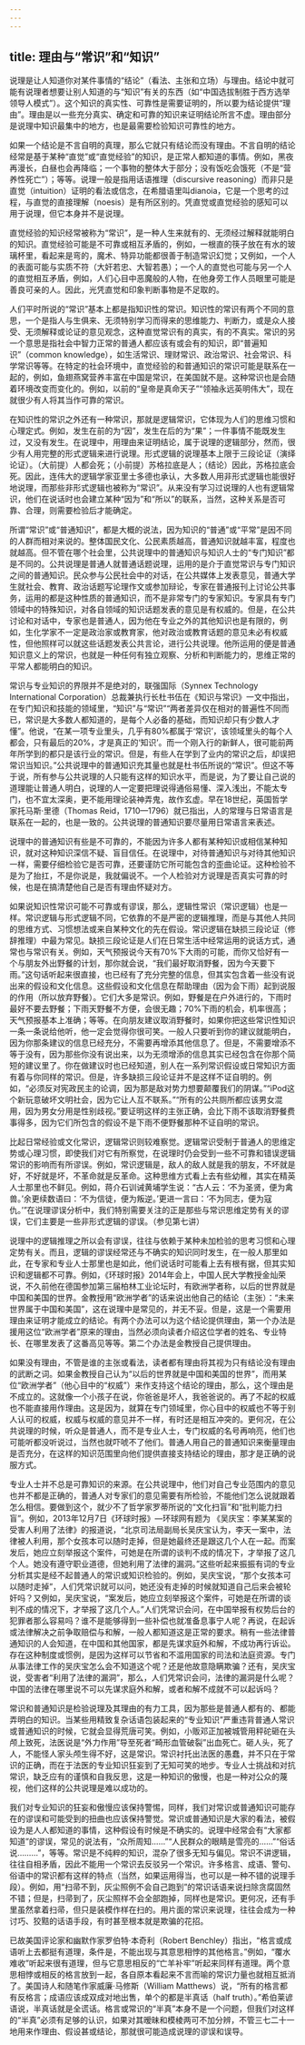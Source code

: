 ```yaml
---
---
---
```

title: 理由与“常识”和“知识”
---





说理是让人知道你对某件事情的“结论”（看法、主张和立场）与理由。结论中就可能有说理者想要让别人知道的与“知识”有关的东西（如“中国选拔制胜于西方选举领导人模式”）。这个知识的真实性、可靠性是需要证明的，所以要为结论提供“理由”。理由是以一些充分真实、确定和可靠的知识来证明结论所言不虚。理由部分是说理中知识最集中的地方，也是最需要检验知识可靠性的地方。

如果一个结论是不言自明的真理，那么它就只有结论而没有理由。不言自明的结论经常是基于某种“直觉”或“直觉经验”的知识，是正常人都知道的事情。例如，黑夜再漫长，白昼也会再降临；一个事物的整体大于部分；没有饭吃会饿死（不是“营养性死亡”）；等等。说理一般是指用话语推理（discursive reasoning）而非只是直觉（intuition）证明的看法或信念，在希腊语里叫dianoia，它是一个思考的过程，与直觉的直接理解（noesis）是有所区别的。凭直觉或直觉经验的感知可以用于说理，但它本身并不是说理。

直觉经验的知识经常被称为“常识”，是一种人生来就有的、无须经过解释就能明白的知识。直觉经验可能是不可靠或相互矛盾的，例如，一根直的筷子放在有水的玻璃杯里，看起来是弯的，魔术、特异功能都很善于制造常识幻觉；又例如，一个人的表面可能与实质不符（大奸若忠、大智若愚）；一个人的直觉也可能与另一个人的直觉相互矛盾，例如，人们心目中恶魔般的人物，在他身旁工作人员眼里可能是善良可亲的人。因此，光凭直觉和印象判断事物是不足取的。

人们平时所说的“常识”基本上都是指知识性的常识。知识性的常识有两个不同的意思，一个是指人与生俱来、无须特别学习而得来的思维能力、判断力，或是众人接受、无须解释或论证的意见观念，这种直觉常识有的真实，有的不真实。常识的另一个意思是指社会中智力正常的普通人都应该有或会有的知识，即“普遍知识”（common knowledge），如生活常识、理财常识、政治常识、社会常识、科学常识等等。在特定的社会环境中，直觉经验的和普通知识的常识可能是联系在一起的，例如，鱼翅燕窝营养丰富在中国是常识，在美国就不是。这种常识也是会随着环境改变而变化的。例如，以前的“皇帝是真命天子”“领袖永远英明伟大”，现在就很少有人将其当作可靠的常识。

在知识性的常识之外还有一种常识，那就是逻辑常识，它体现为人们的思维习惯和心理定式。例如，发生在前的为“因”，发生在后的为“果”；一件事情不能既发生过，又没有发生。在说理中，用理由来证明结论，属于说理的逻辑部分，然而，很少有人用完整的形式逻辑来进行说理。形式逻辑的说理基本上限于三段论证（演绎论证）。（大前提）人都会死；（小前提）苏格拉底是人；（结论）因此，苏格拉底会死。因此，连伟大的逻辑学家亚里士多德也承认，大多数人用非形式逻辑也能很好地说理，而那些非形式逻辑也被称为“常识”。从来没有学习过说理的人也有逻辑常识，他们在说话时也会建立某种“因为”和“所以”的联系，当然，这种关系是否可靠、合理，则需要检验后才能确定。

所谓“常识”或“普通知识”，都是大概的说法，因为知识的“普通”或“平常”是因不同的人群而相对来说的。整体国民文化、公民素质越高，普通知识就越丰富，程度也就越高。但不管在哪个社会里，公共说理中的普通知识与知识人士的“专门知识”都是不同的。公共说理是普通人就普通话题说理，运用的是介于直觉常识与专门知识之间的普通知识。民众参与公民社会中的对话，在公共媒体上发表意见，普通大学生就社会、教育、政治话题写论理作文或参加辩论，专家在普通报刊上讨论公共事务，运用的都是这种性质的普通知识，而不是非常专门的专家知识。专家具有专门领域中的特殊知识，对各自领域的知识话题发表的意见是有权威的。但是，在公共讨论和对话中，专家也是普通人，因为他在专业之外的其他知识也是有限的，例如，生化学家不一定是政治家或教育家，他对政治或教育话题的意见未必有权威性，但他照样可以就这些话题发表公共言论，进行公共说理。他所运用的便是普通知识意义上的常识，也就是一种任何有独立观察、分析和判断能力的，思维正常的平常人都能明白的知识。

常识与专业知识的界限并不是绝对的，联强国际（Synnex Technology International Corporation）总裁兼执行长杜书伍在《知识与常识》一文中指出，在专门知识和技能的领域里，“知识”与“常识”“两者差异仅在相对的普遍性不同而已，常识是大多数人都知道的，是每个人必备的基础，而知识却只有少数人才懂”。他说，“在某一项专业里头，几乎有80%都属于‘常识’，该领域里头的每个人都会，只有最后的20%，才是真正的‘知识’。而一个刚入行的新鲜人，很可能前两年所学到的都只是该行业的常识。但是，有些人在学到了业内的常识之后，却误把常识当知识。”公共说理中的普通知识充其量也就是杜书伍所说的“常识”。但这不等于说，所有参与公共说理的人只能有这样的知识水平，而是说，为了要让自己说的道理能让普通人明白，说理的人一定要把理说得通俗易懂、深入浅出，不能太专门，也不宜太深奥，更不能用理论装神弄鬼，故作玄虚。早在18世纪，英国哲学家托马斯·里德（Thomas Reid，1710—1796）就已指出，人的常理与日常语言是联系在一起的，也是一致的。公共说理的普通知识要尽量用日常语言来表述。

说理中的普通知识有些是不可靠的，不能因为许多人都有某种知识或相信某种知识，就对这种知识深信不疑、盲目信任。在说理中，对待普通知识与对待其他知识一样，需要仔细检验它是否可靠，还要谨防它所可能包含的歪曲论证。这种检验不是为了抬扛，不是你说是，我就偏说不。一个人检验对方说理是否真实可靠的时候，也是在搞清楚他自己是否有理由怀疑对方。

如果说知识性常识可能不可靠或有谬误，那么，逻辑性常识（常识逻辑）也是一样。常识逻辑与形式逻辑不同，它依靠的不是严密的逻辑推理，而是与其他人共同的思维方式、习惯想法或来自某种文化的先在假设。常识逻辑在缺损三段论证（修辞推理）中最为常见。缺损三段论证是人们在日常生活中经常运用的说话方式，通常也与常识有关。例如，天气预报说今天有70%下大雨的可能，而你又恰好有一个与朋友外出野餐的计划，那你就会说，“我们最好取消野餐，因为今天要下雨。”这句话听起来很直接，也已经有了充分完整的信息，但其实包含着一些没有说出来的假设和文化信息。这些假设和文化信息在帮助理由（因为会下雨）起到说服的作用（所以放弃野餐）。它们大多是常识。例如，野餐是在户外进行的，下雨时最好不要去野餐；下雨天野餐不方便，会很无趣；70%下雨的机会，机率很高；天气预报基本上准确；等等。在向朋友建议取消野餐时，如果你把这些常识性知识一条一条说给他听，他一定会觉得你很可笑。一般人只要听到你的建议就能明白，因为你那条建议的信息已经充分，不需要再增添其他信息了。但是，不需要增添不等于没有，因为那些你没有说出来，以为无须增添的信息其实已经包含在你那个简短的建议里了。你在做建议时也已经知道，别人在一系列常识假设或日常知识方面有着与你同样的常识。但是，许多缺损三段论证并不是这样不证自明的。例如，“必须反对宪政民主的论调，因为那是敌对势力想要颠覆我们的阴谋。”“iPod这个新玩意破坏文明社会，因为它让人互不联系。”“所有的公共厕所都应该男女混用，因为男女分用是性别歧视。”要证明这样的主张正确，会比下雨不该取消野餐费事得多，因为它们所包含的假设不是下雨不便野餐那种不证自明的常识。

比起日常经验或文化常识，逻辑常识则较难察觉。逻辑常识受制于普通人的思维定势或心理习惯，即使我们对它有所察觉，在说理时仍会受到一些不可靠和错误逻辑常识的影响而有所谬误。例如，常识逻辑是，敌人的敌人就是我的朋友，不坏就是好，不好就是坏，不革命就是反革命。这种思维方式看上去有些幼稚，其实在精英人士那里也不鲜见。例如，蒋介石训诫黄埔学生说：“古人云：‘不为圣贤，便为禽兽。’余更续数语曰：‘不为信徒，便为叛逆。’更进一言曰：‘不为同志，便为寇仇。’”在说理谬误分析中，我们特别需要关注的正是那些与常识思维定势有关的谬误，它们主要是一些非形式逻辑的谬误。（参见第七讲）

说理中的逻辑推理之所以会有谬误，往往与依赖于某种未加检验的思考习惯和心理定势有关。而且，逻辑的谬误经常还与不确实的知识同时发生，在一般人那里如此，在专家和专业人士那里也是如此，他们说话时可能看上去有根有据，但其实知识和逻辑都不可靠。例如，《环球时报》2014年会上，中国人民大学教授金灿荣说，不久前他在德国参加第三届柏林工业论坛时，有欧洲学者称，以后的世界就是中国和美国的世界。金教授用“欧洲学者”的话来说出他自己的结论（主张）：“未来世界属于中国和美国”，这在说理中是常见的，并无不妥。但是，这是一个需要用理由来证明才能成立的结论。有两个办法可以为这个结论提供理由，第一个办法是援用这位“欧洲学者”原来的理由，当然必须向读者介绍这位学者的姓名、专业特长、在哪里发表了这番高见等等。第二个办法是金教授自己提供理由。

如果没有理由，不管是谁的主张或看法，读者都有理由将其视为只有结论没有理由的武断之词。如果金教授自己认为“以后的世界就是中国和美国的世界”，而用某位“欧洲学者”（他心目中的“权威”）来作支持这个结论的理由，那么，这个理由是不成立的。这就像一个小孩子在说，你爸爸是坏人，我爸爸说的。再了不起的权威也不能直接用作理由。这是因为，就算在专门领域里，你心目中的权威也不等于别人认可的权威，权威与权威的意见并不一样，有时还是相互冲突的。更何况，在公共说理的时候，听众是普通人，而不是专业人士，专门权威的名号再响亮，他们也可能听都没听说过，当然也就吓唬不了他们。普通人用自己的普通知识来衡量理由是否充分，在这样的知识范围里向他们提供直接支持结论的理由，那才是正确的说服方式。

专业人士并不总是可靠知识的来源。在公共说理中，他们对自己专业范围内的意见也并不都是正确的，普通人对专家们的意见需要有所检验，不能他们怎么说就跟着怎么相信。要做到这个，就少不了哲学家罗蒂所说的“文化扫盲”和“批判能力扫盲”。例如，2013年12月7日《环球时报》—环球网有题为 《吴庆宝：李某某案的受害人利用了法律》的报道说，“北京司法局副局长吴庆宝认为，李天一案中，法律被人利用，那个女孩本可以随时走掉，但是她最终还是跟这几个人在一起。而案发后，她应立刻举报这个案件，可她是在所谓的谈判不成的情况下，才举报了这几个人。她没有遵守职业道德，但她利用了法律的漏洞。”这些听起来振振有词的专业分析其实是经不起普通人的常识或知识检验的。例如，吴庆宝说，“那个女孩本可以随时走掉”，人们凭常识就可以问，她还没有走掉的时候就知道自己后来会被轮奸吗？又例如，吴庆宝说，“案发后，她应立刻举报这个案件，可她是在所谓的谈判不成的情况下，才举报了这几个人。”人们凭常识会问，在中国举报有权势后台的犯罪者那么容易吗？谁不是能够得到一些补偿也就准备息事宁人呢？再说，在起诉或法律解决之前争取赔偿与和解，一般人都知道这是正常的要求。稍有一些法律普通知识的人会知道，在中国和其他国家，都是先谋求庭外和解，不成功再行诉讼。存在这种制度或惯例，是因为这样可以节省和不滥用国家的司法和法庭资源。专门从事法律工作的吴庆宝怎么会不知道这个呢？还是他故意隐瞒欺骗？还有，吴庆宝说，受害者“利用了法律的漏洞”，那么，人们凭常识会问，法律的漏洞是什么呢？中国的法律在哪里说不可以先谋求庭外和解，或者和解不成就不可以起诉吗？

常识和普通知识是检验说理及其理由的有力工具，因为那些是普通人都有的、都能弄明白的知识。当某些用精致复杂话语包装起来的“专业知识”严重违背普通人常识或普通知识的时候，它就会显得荒唐可笑。例如，小贩邓正加被城管用秤砣砸在头颅上致死，法医说是“外力作用”导至死者“畸形血管破裂”出血死亡。砸人头，死了人，不能怪人家头颅生得不好，这是常识。常识衬托出法医的愚蠢，并不只在于常识的正确，而在于法医的专业知识狂妄到了无知可笑的地步。专业人士挑战和对抗常识，缺乏应有的谨慎和自我反思，这是一种知识的傲慢，也是一种对公众的蔑视，他们这样的公共说理是难以成功的。

我们对专业知识的狂妄和傲慢应该保持警惕，同样，我们对常识或普通知识可能存在的谬误和可能受到的扭曲也应该保持警觉。常识或普通知识是大家的看法，被假设为是人人都知道的事情，这种假设有时候是不确实的。说理中经常会有“大家都知道”的谬误，常见的说法有，“众所周知……”“人民群众的眼睛是雪亮的……”“俗话说………”，等等。常识是不纯粹的知识，混杂了很多无知与偏见。常识不讲逻辑，往往自相矛盾，因此不能用一个常识去反驳另一个常识。许多格言、成语、警句、俗语中的常识都有这样的特点（当然，如果运用得当，也可以是一种不错的说理手段）。例如，用“扫帚不到，灰尘照例不会自己跑到”的常识话语来说扫除贪腐固然不错；但是，扫帚到了，灰尘照样不会全部跑掉，同样也是常识。更何况，还有手里虽然拿着扫帚，但只是装模作样在扫的。用片面的常识来说理，往往会成为一种讨巧、狡黠的话语手段，有时甚至根本就是欺骗的花招。

已故美国评论家和幽默作家罗伯特·本奇利（Robert Benchley）指出，“格言或成语听上去都挺有道理，条件是，不能出现与其意思相悖的其他格言。”例如，“覆水难收”听起来很有道理，但与它意思相反的“亡羊补牢”听起来同样有道理。两个意思相悖或相反的格言放到一起，各自原本看起来不言而喻的常识力量也就相互抵消了。美国诗人和随笔作家威廉·马修斯（William Matthews）说，“所有的格言都有反格言；成语应该成双成对地出售，单个的都是半真话（half truth）。”希伯莱谚语说，半真话就是全谎话。格言或常识的“半真”本身不是一个问题，但我们对这样的“半真”必须有足够的认识，如果对其暧昧和模棱两可不加分辨，不管三七二十一地用来作理由、假设甚或结论，那就很可能造成说理的谬误和误导。